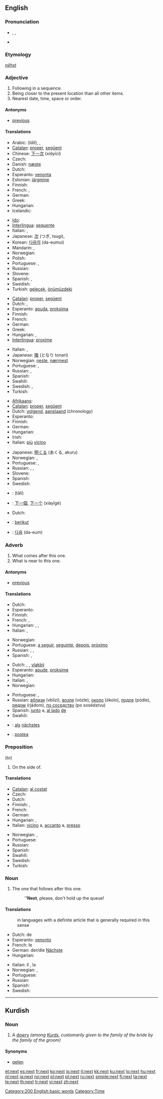 {{wikipedia|dab=next}}
==English==
{{rank|thy|less|till|256|next|poor|present|water}}

===Pronunciation===
* {{enPR|nĕkst}}, {{IPA|/nɛkst/}}, {{SAMPA|/nEkst/}}
* {{audio|en-us-next.ogg|Audio (US)}}
*: {{rhymes|ɛkst}}

===Etymology===
{{etyl|ang}} ''[[nēhst]]''

===Adjective===
{{en-adj|-}}

# Following in a sequence.
# Being closer to the present location than all other items.
# Nearest date, time, space or order.

====Antonyms====
* [[previous]]

====Translations====
{{trans-top|following in a sequence}}
* Arabic: {{Arab|[[تال]]}} (''tāli''),  {{qualifier|indefinite}} {{t|ar|ثال|tr=thaalin|alt=ثالٍ|sc=Arab}},  {{qualifier|definite}} {{t|ar|التالي|tr=al-thaaliy|sc=Arab}}
* [[Catalan]]: [[proper]], [[següent]]
* Chinese: [[下一次]] (''xiàyīcì'')
* Czech: {{t+|cs|příští}}
* Danish: [[næste]]
* Dutch: {{t+|nl|volgend}}
* Esperanto: [[venonta]]
* Estonian: [[järgmine]]
* Finnish: {{t+|fi|seuraava}}
* French: {{t+|fr|prochain}}, {{t+|fr|suivant}}
* German: {{t+|de|nächster}}
* Greek: {{t+|el|επόμενος|tr=epómenos|sc=Grek}}
* Hungarian: {{t+|hu|következő}}
* Icelandic: {{t-|is|næstur}}
{{trans-mid}}
* [[Ido]]: {{t-|io|nexta|xs=Ido}}
* [[Interlingua]]: [[sequente]]
* Italian: {{t+|it|seguente}}, {{t+|it|successivo}}
* Japanese: [[次]] (つぎ, tsugi),  {{t|ja|次|tr=つぎの, tsugi-no|alt=次の|sc=Jpan}}
* Korean: [[다음의]] (da-eumui)
* Mandarin: {{t|zh|下一個|sc=Hani}},  {{t|zh|下一个|tr=xià yī ge|sc=Hani}}
* Norwegian: {{t+|no|neste}}
* Polish: {{t+|pl|następny}}
* Portuguese: {{t+|pt|próximo}}, {{t+|pt|seguinte}}
* Russian: {{t+|ru|следующий|tr=slédujuščij|sc=Cyrl}}
* Slovene: {{t+|sl|naslednji}}
* Spanish: {{t+|es|siguiente}}, {{t+|es|próximo}}
* Swedish: {{t+|sv|nästa}}
* Turkish: [[gelecek]], [[önümüzdeki]]
{{trans-bottom}}

{{trans-top|being closer to the present location than all other items}}
* [[Catalan]]: [[proper]], [[següent]]
* Dutch: {{t+|nl|naast}}, {{t-|nl|dichtst}}
* Esperanto: [[apuda]], [[proksima]]
* Finnish: {{t+|fi|seuraava}}
* French: {{t+|fr|proche}}
* German: {{t+|de|nächster}}
* Greek: {{t+|el|διπλανός|tr=diplanós|sc=Grek}}
* Hungarian: {{t|hu|legközelebbi}}, {{t|hu|szomszédos}}
* [[Interlingua]]: [[proxime]]
{{trans-mid}}
* Italian: {{t+|it|vicino}}, {{t+|it|prossimo}}
* Japanese: [[隣]] (となり tonari)
* Norwegian: [[neste]], [[nærmest]]
* Portuguese: {{t+|pt|perto}}, {{t+|pt|próximo}}
* Russian: {{t+|ru|ближайший|tr=bližajšij|sc=Cyrl}}, {{t+|ru|соседний|tr=sosédnij|sc=Cyrl}}
* Spanish: {{t+|es|próximo}}
* Swahili: {{t|sw|kando|xs=Swahili}}
* Swedish: {{t+|sv|nära}}, {{t+|sv|närmast}}
* Turkish: {{t+|tr|yakın}}
{{trans-bottom}}

{{trans-top|nearest date, time, space or order}}
* [[Afrikaans]]: {{t-|af|volgende|xs=Afrikaans}}
* [[Catalan]]: [[proper]], [[següent]]
* Dutch: [[volgend]], [[aanstaand]] (chronology)
* Esperanto: {{t-|eo|proksima|xs=Esperanto}}
* Finnish: {{t+|fi|seuraava}}
* German: {{t+|de|nächster}}
* Hungarian: {{t|hu|legközelebbi}}
* Irish: {{t-|ga|seo chugainn|xs=Irish}} {{qualifier|in reference to time}}
* Italian: [[più]] [[vicino]]
{{trans-mid}}
* Japanese: [[明くる]] (あくる, akuru)
* Norwegian: {{t+|no|neste}}, {{t+|no|følgende}}
* Portuguese: {{t+|pt|próximo}}, {{t+|pt|seguinte}}
* Russian: {{t+|ru|следующий|tr=slédujuščij|sc=Cyrl}}, {{t+|ru|будущий|tr=búduščij|sc=Cyrl}}, {{t+|ru|грядущий|tr=grjadúščij|sc=Cyrl}}
* Slovene: {{t+|sl|naslednji}}
* Spanish: {{t+|es|próximo}}
* Swedish: {{t+|sv|nästa}}
{{trans-bottom}}

{{checktrans-top}}
* {{ttbc|Arabic}}: {{Arab|[[تال]]}} (tāli)
* {{ttbc|Chinese}}: [[下一個]], [[下一个]] (xiàyīgè)
* Dutch:
* {{ttbc|Indonesian}}: [[berikut]]
* {{ttbc|Korean}}: [[다음]] (da-eum)
{{checktrans-bottom}}

===Adverb===
{{en-adv|-}}

# What comes after this one.
# What is near to this one.

====Antonyms====
* [[previous]]

====Translations====
{{trans-top|what comes after this one}}
* Dutch: {{t+|nl|volgend}}
* Esperanto: {{t-|eo|poste|xs=Esperanto}}
* Finnish: {{t+|fi|seuraava}}
* French: {{t+|fr|puis}}, {{t+|fr|après}}
* Hungarian: {{t|hu|ezután}}, {{t|hu|azután}}, {{t|hu|aztán}}
* Italian: {{t+|it|dopo}}, {{t+|it|poi}}
{{trans-mid}}
* Norwegian: {{t|no|som neste}}
* Portuguese: [[a seguir]], [[seguinte]], [[depois]], [[próximo]]
* Russian: {{t+|ru|затем|tr=zatém|sc=Cyrl}}, {{t+|ru|потом|tr=potóm|sc=Cyrl}}, {{t+|ru|после|tr=pósle|sc=Cyrl}}
* Spanish: {{t-|es|pues}}, {{t+|es|después}}
{{trans-bottom}}

{{trans-top|what is near to this one}}
* Dutch: {{t+|nl|nabij}}, {{t+|nl|bij}}, [[vlakbij]]
* Esperanto: [[apude]], [[proksime]]
* Hungarian: {{t-|hu|legközelebb}}
* Italian: {{t+|it|accanto}}, {{t+|it|vicino}}
* Norwegian: {{t|no|nærmest}}
{{trans-mid}}
* Portuguese: {{t+|pt|perto}}, {{t+|pt|próximo}}
* Russian: [[вблизи]] (vblizí), [[возле]] (vózle), [[около]] (ókolo), [[подле]] (pódle), [[рядом]] (rjádom), [[по соседству]] (po sosédstvu)
* Spanish: [[junto]] a, [[al lado]] [[de#Spanish|de]]
* Swahili: {{t|sw|kando|xs=Swahili}}
{{trans-bottom}}

{{checktrans-top}}
* {{ttbc|German}}: [[als]] [[nächstes]]
* {{ttbc|Interlingua}}: [[postea]]
{{checktrans-bottom}}

===Preposition===
{{infl|en|preposition}} (''to'')

# On the side of.

====Translations====
{{trans-top|on the side of}}
* [[Catalan]]: [[al costat]]
* Czech: {{t+|cs|vedle}}
* Dutch: {{t+|nl|naast}}
* Finnish: {{t+|fi|vieressä}}, {{t-|fi|vierellä}}
* French: {{t+|fr|à côté}}
* German: {{t+|de|neben}}
* Hungarian: {{t+|hu|mellett}}, {{t+|hu|mellé}}
* Italian: [[vicino]] a, [[accanto]] a, [[presso]]
{{trans-mid}}
* Norwegian: {{t|no|ved siden av}}, {{t|no|attmed}}
* Portuguese: {{t+|pt|ao lado}}
* Russian: {{t+|ru|возле|tr=vózle|sc=Cyrl}}
* Spanish: {{t-|es|al lado}}
* Swahili: {{t|sw|kando|xs=Swahili}}
* Swedish: {{t+|sv|bredvid}}
* Turkish: {{t+|tr|yanında}}
{{trans-bottom}}

===Noun===
{{en-noun|-}}

# The one that follows after this one.
#: '''''Next''', please, don't hold up the queue!

====Translations====
{{trans-top|the one that follows after this one}}
: in languages with a definite article that is generally required in this sense
* Dutch: de {{t+|nl|volgende|m}}
* Esperanto: [[venonto]]
* French: le {{t+|fr|suivant}}
* German: der/die [[Nächste]]
* Hungarian: {{t+|hu|következő}}
{{trans-mid}}
* Italian: il {{t+|it|prossimo|m}}, la {{t+|it|prossima|f}}
* Norwegian: {{t+|no|neste|m}}, {{t|no|nestemann|m}}
* Portuguese: {{t+|pt|próximo}}
* Russian: {{t+|ru|следующий|tr=slédujuščij|sc=Cyrl}}
* Spanish: {{t+|es|siguiente|m|f}}
* Swedish: {{t+|sv|nästa}}
{{trans-bottom}}

[[Category:200 English basic words]]
[[Category:Time]]

----

==Kurdish==

===Noun===
{{infl|ku|noun|g=m}}

# A [[dowry]] ''(among [[Kurd]]s, customarily given to the family of the bride by the family of the groom)''

====Synonyms====
* [[qelen]]

[[et:next]]
[[es:next]]
[[fr:next]]
[[ko:next]]
[[io:next]]
[[it:next]]
[[kk:next]]
[[ku:next]]
[[lo:next]]
[[hu:next]]
[[nl:next]]
[[ja:next]]
[[no:next]]
[[pl:next]]
[[pt:next]]
[[ru:next]]
[[simple:next]]
[[fi:next]]
[[ta:next]]
[[te:next]]
[[th:next]]
[[tr:next]]
[[vi:next]]
[[zh:next]]